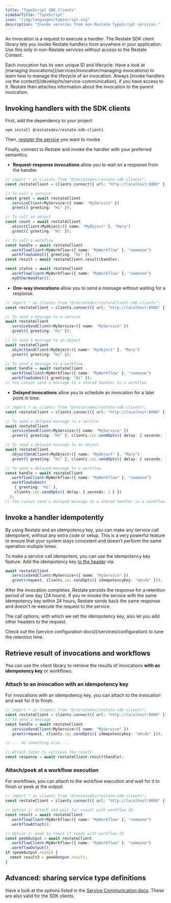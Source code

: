 ```yaml
---
title: "TypeScript SDK Clients"
sidebarTitle: "TypeScript"
icon: "/img/languages/typescript.svg"
description: "Invoke services from non-Restate TypeScript services."
---
```


An invocation is a request to execute a handler.
The Restate SDK client library lets you invoke Restate handlers from anywhere in your application.
Use this only in non-Restate services without access to the Restate Context.

<Info>
    Each invocation has its own unique ID and lifecycle.
    Have a look at [managing invocations](/services/invocation/managing-invocations) to learn how to manage the lifecycle of an invocation.
</Info>
<Info>
Always [invoke handlers via the context](/develop/ts/service-communication), if you have access to it.
Restate then attaches information about the invocation to the parent invocation.
</Info>

## Invoking handlers with the SDK clients

First, add the dependency to your project

```shell
npm install @restatedev/restate-sdk-clients
```

Then, [register the service](/services/versioning) you want to invoke.

Finally, connect to Restate and invoke the handler with your preferred semantics.

- **Request-response invocations** allow you to wait on a response from the handler.

```ts {"CODE_LOAD::ts/src/develop/clients/ingress.ts#rpc_call_node"} 
// import * as clients from "@restatedev/restate-sdk-clients";
const restateClient = clients.connect({ url: "http://localhost:8080" });

// To call a service
const greet = await restateClient
  .serviceClient<MyService>({ name: "MyService" })
  .greet({ greeting: "Hi" });

// To call an object
const count = await restateClient
  .objectClient<MyObject>({ name: "MyObject" }, "Mary")
  .greet({ greeting: "Hi" });

// To call a workflow
const handle = await restateClient
  .workflowClient<MyWorkflow>({ name: "MyWorkflow" }, "someone")
  .workflowSubmit({ greeting: "Hi" });
const result = await restateClient.result(handle);

const status = await restateClient
  .workflowClient<MyWorkflow>({ name: "MyWorkflow" }, "someone")
  .myOtherHandler();
```

- **One-way invocations** allow you to send a message without waiting for a response.

```ts {"CODE_LOAD::ts/src/develop/clients/ingress.ts#one_way_call_node"} 
// import * as clients from "@restatedev/restateClient-sdk-clients";
const restateClient = clients.connect({ url: "http://localhost:8080" });

// To send a message to a service
await restateClient
  .serviceSendClient<MyService>({ name: "MyService" })
  .greet({ greeting: "Hi" });

// To send a message to an object
await restateClient
  .objectSendClient<MyObject>({ name: "MyObject" }, "Mary")
  .greet({ greeting: "Hi" });

// To send a message to a workflow
const handle = await restateClient
  .workflowClient<MyWorkflow>({ name: "MyWorkflow" }, "someone")
  .workflowSubmit({ greeting: "Hi" });
// You cannot send a message to a shared handler in a workflow
```

- **Delayed invocations** allow you to schedule an invocation for a later point in time.

```ts {"CODE_LOAD::ts/src/develop/clients/ingress.ts#delayed_call_node"} 
// import * as clients from "@restatedev/restate-sdk-clients";
const restateClient = clients.connect({ url: "http://localhost:8080" });

// To send a delayed message to a service
await restateClient
  .serviceSendClient<MyService>({ name: "MyService" })
  .greet({ greeting: "Hi" }, clients.rpc.sendOpts({ delay: { seconds: 1 } }));

// To send a delayed message to an object
await restateClient
  .objectSendClient<MyObject>({ name: "MyObject" }, "Mary")
  .greet({ greeting: "Hi" }, clients.rpc.sendOpts({ delay: { seconds: 1 } }));

// To send a delayed message to a workflow
const handle = await restateClient
  .workflowClient<MyWorkflow>({ name: "MyWorkflow" }, "someone")
  .workflowSubmit(
    { greeting: "Hi" },
    clients.rpc.sendOpts({ delay: { seconds: 1 } })
  );
// You cannot send a delayed message to a shared handler in a workflow
```

## Invoke a handler idempotently

By using Restate and an idempotency key, you can make any service call idempotent, without any extra code or setup. This is a very powerful feature to ensure that your system stays consistent and doesn’t perform the same operation multiple times.

To make a service call idempotent, you can use the idempotency key feature.
Add the idempotency key [to the header](https://datatracker.ietf.org/doc/draft-ietf-httpapi-idempotency-key-header/) via:

```typescript {"CODE_LOAD::ts/src/develop/clients/ingress.ts#service_idempotent"} 
await restateClient
  .serviceSendClient<MyService>({ name: "MyService" })
  .greet(request, clients.rpc.sendOpts({ idempotencyKey: "abcde" }));
```

After the invocation completes, Restate persists the response for a retention period of one day (24 hours).
If you re-invoke the service with the same idempotency key within 24 hours, Restate sends back the same response and doesn't re-execute the request to the service.


The call options, with which we set the idempotency key, also let you add other headers to the request.

<Info>
    Check out the [service configuration docs](/services/configuration) to tune the retention time.
</Info>

## Retrieve result of invocations and workflows

You can use the client library to retrieve the results of invocations **with an idempotency key** or workflows.

### Attach to an invocation with an idempotency key
For invocations with an idempotency key, you can attach to the invocation and wait for it to finish:

```typescript {"CODE_LOAD::ts/src/develop/clients/ingress.ts#service_attach"} 
// import * as clients from "@restatedev/restate-sdk-clients";
const restateClient = clients.connect({ url: "http://localhost:8080" });
// To send a message
const handle = await restateClient
  .serviceSendClient<MyService>({ name: "MyService" })
  .greet(request, clients.rpc.sendOpts({ idempotencyKey: "abcde" }));

// ... do something else ...

// Attach later to retrieve the result
const response = await restateClient.result(handle);
```

### Attach/peek at a workflow execution
For workflows, you can attach to the workflow execution and wait for it to finish or peek at the output:

```typescript {"CODE_LOAD::ts/src/develop/clients/ingress.ts#workflow_attach"} 
// import * as clients from "@restatedev/restate-sdk-clients";
const restateClient = clients.connect({ url: "http://localhost:8080" });

// Option 1: attach and wait for result with workflow ID
const result = await restateClient
  .workflowClient<MyWorkflow>({ name: "MyWorkflow" }, "someone")
  .workflowAttach();

// Option 2: peek to check if ready with workflow ID
const peekOutput = await restateClient
  .workflowClient<MyWorkflow>({ name: "MyWorkflow" }, "someone")
  .workflowOutput();
if (peekOutput.ready) {
  const result2 = peekOutput.result;
}
```

## Advanced: sharing service type definitions

Have a look at the options listed in the [Service Communication docs](/develop/ts/service-communication#advanced%3A-sharing-service-type-definitions). These are also valid for the SDK clients.
